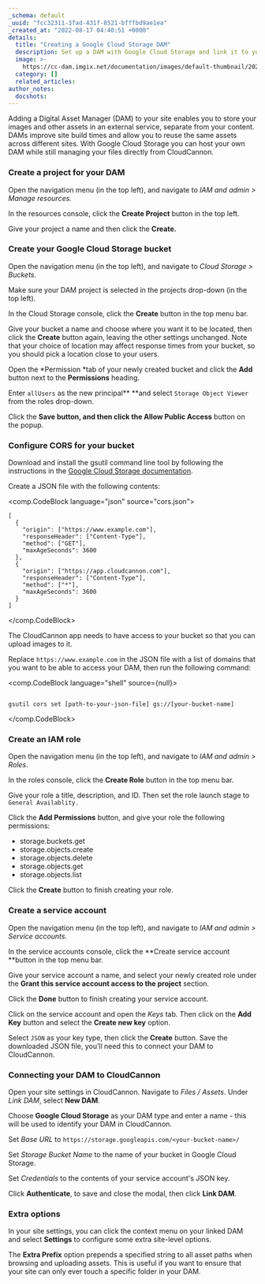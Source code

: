 ```yaml
---
_schema: default
_uuid: "fcc32311-3fad-431f-8521-bfffbd9ae1ea"
_created_at: "2022-08-17 04:40:51 +0000"
details:
  title: "Creating a Google Cloud Storage DAM"
  description: Set up a DAM with Google Cloud Storage and link it to your CloudCannon Organization
  image: >-
    https://cc-dam.imgix.net/documentation/images/default-thumbnail/2023-Q4/CloudCannon-Documentation-Thumbnail.png
  category: []
  related_articles:
author_notes:
  docshots:
---
```


Adding a Digital Asset Manager (DAM) to your site enables you to store your images and other assets in an external service, separate from your content. DAMs improve site build times and allow you to reuse the same assets across different sites. With Google Cloud Storage you can host your own DAM while still managing your files directly from CloudCannon.

### Create a project for your DAM

Open the navigation menu (in the top left), and navigate to *IAM and admin &gt; Manage resources.*

In the resources console, click the **Create Project** button in the top left.

Give your project a name and then click the **Create.**

### Create your Google Cloud Storage bucket

Open the navigation menu (in the top left), and navigate to *Cloud Storage &gt; Buckets.*

Make sure your DAM project is selected in the projects drop-down (in the top left).

In the Cloud Storage console, click the **Create** button in the top menu bar.

Give your bucket a name and choose where you want it to be located, then click the **Create** button again, leaving the other settings unchanged. Note that your choice of location may affect response times from your bucket, so you should pick a location close to your users.

Open the *Permission *tab of your newly created bucket and click the **Add** button next to the **Permissions** heading.

Enter `allUsers` as the new principal** **and select `Storage Object Viewer` from the roles drop-down.

Click the **Save **button, and then click the** Allow Public Access** button on the popup.

### Configure CORS for your bucket

Download and install the gsutil command line tool by following the instructions in the [Google Cloud Storage documentation](https://cloud.google.com/storage/docs/gsutil_install).

Create a JSON file with the following contents:



<comp.CodeBlock language="json" source="cors.json">
```
[
  {
    "origin": ["https://www.example.com"],
    "responseHeader": ["Content-Type"],
    "method": ["GET"],
    "maxAgeSeconds": 3600
  },
  {
    "origin": ["https://app.cloudcannon.com"],
    "responseHeader": ["Content-Type"],
    "method": ["*"],
    "maxAgeSeconds": 3600
  }
]
```
</comp.CodeBlock>

The CloudCannon app needs to have access to your bucket so that you can upload images to it.

Replace `https://www.example.com` in the JSON file with a list of domains that you want to be able to access your DAM, then run the following command:

<comp.CodeBlock language="shell" source={null}>
```

gsutil cors set [path-to-your-json-file] gs://[your-bucket-name]
```
</comp.CodeBlock>

### Create an IAM role

Open the navigation menu (in the top left), and navigate to *IAM and admin &gt; Roles*.

In the roles console, click the **Create Role** button in the top menu bar.

Give your role a title, description, and ID. Then set the role launch stage to `General Availablity.`

Click the **Add Permissions** button, and give your role the following permissions:

* storage.buckets.get
* storage.objects.create
* storage.objects.delete
* storage.objects.get
* storage.objects.list

Click the **Create** button to finish creating your role.

### Create a service account

Open the navigation menu (in the top left), and navigate to *IAM and admin &gt; Service accounts.*

In the service accounts console, click the **Create service account **button in the top menu bar.

Give your service account a name, and select your newly created role under the **Grant this service account access to the project** section.

Click the **Done** button to finish creating your service account.

Click on the service account and open the *Keys* tab. Then click on the **Add Key** button and select the **Create new key** option.

Select `JSON` as your key type, then click the **Create** button. Save the downloaded JSON file, you’ll need this to connect your DAM to CloudCannon.

### Connecting your DAM to CloudCannon

Open your site settings in CloudCannon. Navigate to *Files* */* *Assets*. Under *Link DAM*, select **New DAM**.

Choose **Google Cloud Storage** as your DAM type and enter a name - this will be used to identify your DAM in CloudCannon.

Set *Base URL* to `https://storage.googleapis.com/<your-bucket-name>/`

Set *Storage Bucket Name* to the name of your bucket in Google Cloud Storage.

Set *Credentials* to the contents of your service account's JSON key.

Click **Authenticate**, to save and close the modal, then click **Link DAM**.


### Extra options

In your site settings, you can click the context menu on your linked DAM and select **Settings** to configure some extra site-level options.

The **Extra Prefix** option prepends a specified string to all asset paths when browsing and uploading assets. This is useful if you want to ensure that your site can only ever touch a specific folder in your DAM.

